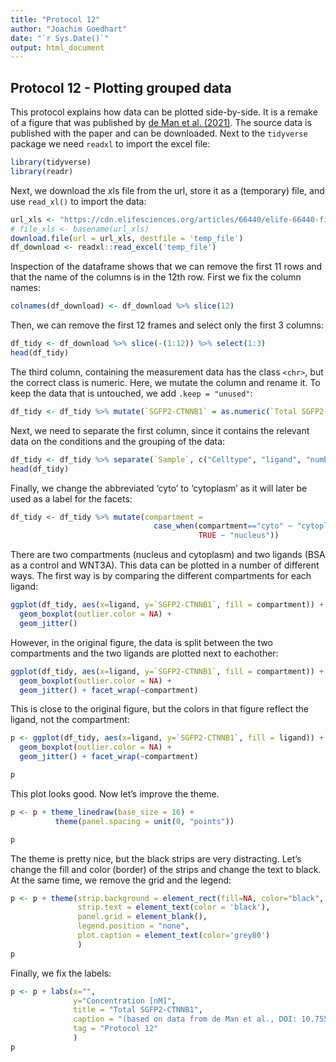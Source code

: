 ```yaml
---
title: "Protocol 12"
author: "Joachim Goedhart"
date: "`r Sys.Date()`"
output: html_document
---
```


## Protocol 12 - Plotting grouped data {#protocol-12}

This protocol explains how data can be plotted side-by-side. It is a remake of a figure that was published by [de Man et al. (2021)](https://doi.org/10.7554/eLife.66440). The source data is published with the paper and can be downloaded. Next to the `tidyverse` package we need `readxl` to import the excel file:

```r
library(tidyverse)
library(readr)
```

Next, we download the xls file from the url, store it as a (temporary) file, and use `read_xl()` to import the data:

```r
url_xls <- "https://cdn.elifesciences.org/articles/66440/elife-66440-fig5-data1-v2.xlsx"
# file_xls <- basename(url_xls)
download.file(url = url_xls, destfile = 'temp_file')
df_download <- readxl::read_excel('temp_file')
```

Inspection of the dataframe shows that we can remove the first 11 rows and that the name of the columns is in the 12th row. First we fix the column names:

```r
colnames(df_download) <- df_download %>% slice(12)
```

Then, we can remove the first 12 frames and select only the first 3 columns:

```r
df_tidy <- df_download %>% slice(-(1:12)) %>% select(1:3)
head(df_tidy)
```

The third column, containing the measurement data has the class `<chr>`, but the correct class is numeric. Here, we mutate the column and rename it. To keep the data that is untouched, we add `.keep = "unused"`:

```r
df_tidy <- df_tidy %>% mutate(`SGFP2-CTNNB1` = as.numeric(`Total SGFP2-CTNNB1 concentration`), .keep = "unused")
```

Next, we need to separate the first column, since it contains the relevant data on the conditions and the grouping of the data:

```r
df_tidy <- df_tidy %>% separate(`Sample`, c("Celltype", "ligand", "number", "compartment"), sep=" ")
head(df_tidy)
```

Finally, we change the abbreviated 'cyto' to 'cytoplasm' as it will later be used as a label for the facets:

```r
df_tidy <- df_tidy %>% mutate(compartment =
                                case_when(compartment=="cyto" ~ "cytoplasm",
                                          TRUE ~ "nucleus"))
```


There are two compartments (nucleus and cytoplasm) and two ligands (BSA as a control and WNT3A). This data can be plotted in a number of different ways. The first way is by comparing the different compartments for each ligand: 

```r
ggplot(df_tidy, aes(x=ligand, y=`SGFP2-CTNNB1`, fill = compartment)) +
  geom_boxplot(outlier.color = NA) +
  geom_jitter() 
```

However, in the original figure, the data is split between the two compartments and the two ligands are plotted next to eachother:

```r
ggplot(df_tidy, aes(x=ligand, y=`SGFP2-CTNNB1`, fill = compartment)) +
  geom_boxplot(outlier.color = NA) +
  geom_jitter() + facet_wrap(~compartment)
```

This is close to the original figure, but the colors in that figure reflect the ligand, not the compartment:

```r
p <- ggplot(df_tidy, aes(x=ligand, y=`SGFP2-CTNNB1`, fill = ligand)) +
  geom_boxplot(outlier.color = NA) +
  geom_jitter() + facet_wrap(~compartment)

p
```

This plot looks good. Now let's improve the theme. 

``` r
p <- p + theme_linedraw(base_size = 16) + 
          theme(panel.spacing = unit(0, "points"))

p
```

The theme is pretty nice, but the black strips are very distracting. Let's change the fill and color (border) of the strips and change the text to black. At the same time, we remove the grid and the legend: 

``` r
p <- p + theme(strip.background = element_rect(fill=NA, color="black", size = .5),
               strip.text = element_text(color = 'black'),
               panel.grid = element_blank(),
               legend.position = "none",
               plot.caption = element_text(color='grey80')
               )
p
```

Finally, we fix the labels:

```r
p <- p + labs(x="",
              y="Concentration [nM]",
              title = "Total SGFP2-CTNNB1",
              caption = "(based on data from de Man et al., DOI: 10.7554/eLife.66440)",
              tag = "Protocol 12"
              )
p
```

